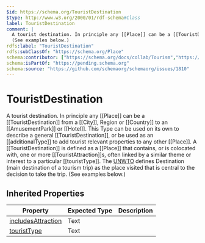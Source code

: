 ```yaml
---
$id: https://schema.org/TouristDestination
$type: http://www.w3.org/2000/01/rdf-schema#Class
label: TouristDestination
comment: |
  A tourist destination. In principle any [[Place]] can be a [[TouristDestination]] from a [[City]], Region or [[Country]] to an [[AmusementPark]] or [[Hotel]]. This Type can be used on its own to describe a general [[TouristDestination]], or be used as an [[additionalType]] to add tourist relevant properties to any other [[Place]].  A [[TouristDestination]] is defined as a [[Place]] that contains, or is colocated with, one or more [[TouristAttraction]]s, often linked by a similar theme or interest to a particular [[touristType]]. The [UNWTO](http://www2.unwto.org/) defines Destination (main destination of a tourism trip) as the place visited that is central to the decision to take the trip.
  (See examples below.)
rdfs:label: "TouristDestination"
rdfs:subClassOf: "https://schema.org/Place"
schema:contributor: ["https://schema.org/docs/collab/Tourism","https://schema.org/docs/collab/IIT-CNR.it"]
schema:isPartOf: "https://pending.schema.org"
schema:source: "https://github.com/schemaorg/schemaorg/issues/1810"
---
```


# TouristDestination

A tourist destination. In principle any [[Place]] can be a [[TouristDestination]] from a [[City]], Region or [[Country]] to an [[AmusementPark]] or [[Hotel]]. This Type can be used on its own to describe a general [[TouristDestination]], or be used as an [[additionalType]] to add tourist relevant properties to any other [[Place]].  A [[TouristDestination]] is defined as a [[Place]] that contains, or is colocated with, one or more [[TouristAttraction]]s, often linked by a similar theme or interest to a particular [[touristType]]. The [UNWTO](http://www2.unwto.org/) defines Destination (main destination of a tourism trip) as the place visited that is central to the decision to take the trip.
  (See examples below.)

## Inherited Properties

| Property | Expected Type | Description |
| --- | --- | --- |
| [includesAttraction](https://schema.org/includesAttraction) | Text |  |
| [touristType](https://schema.org/touristType) | Text |  |
